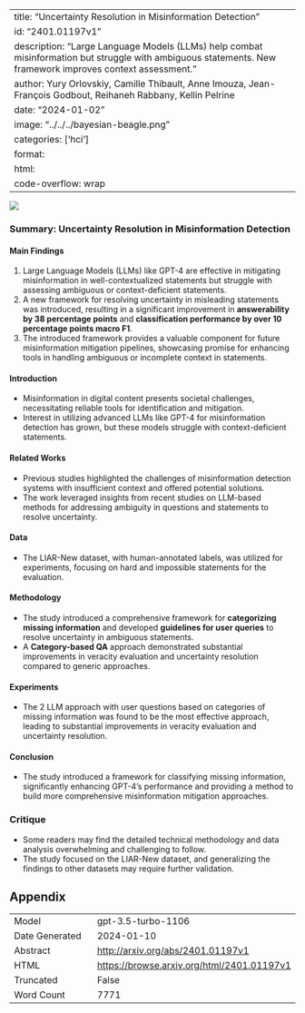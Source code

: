 
---
title: "Uncertainty Resolution in Misinformation Detection"
id: "2401.01197v1"
description: "Large Language Models (LLMs) help combat misinformation but struggle with ambiguous statements. New framework improves context assessment."
author: Yury Orlovskiy, Camille Thibault, Anne Imouza, Jean-François Godbout, Reihaneh Rabbany, Kellin Pelrine
date: "2024-01-02"
image: "../../../bayesian-beagle.png"
categories: ['hci']
format:
  html:
    code-overflow: wrap
---

![](None)

### Summary: Uncertainty Resolution in Misinformation Detection

#### Main Findings
1. Large Language Models (LLMs) like GPT-4 are effective in mitigating misinformation in well-contextualized statements but struggle with assessing ambiguous or context-deficient statements.
2. A new framework for resolving uncertainty in misleading statements was introduced, resulting in a significant improvement in **answerability by 38 percentage points** and **classification performance by over 10 percentage points macro F1**.
3. The introduced framework provides a valuable component for future misinformation mitigation pipelines, showcasing promise for enhancing tools in handling ambiguous or incomplete context in statements.

#### Introduction
- Misinformation in digital content presents societal challenges, necessitating reliable tools for identification and mitigation.
- Interest in utilizing advanced LLMs like GPT-4 for misinformation detection has grown, but these models struggle with context-deficient statements.

#### Related Works
- Previous studies highlighted the challenges of misinformation detection systems with insufficient context and offered potential solutions.
- The work leveraged insights from recent studies on LLM-based methods for addressing ambiguity in questions and statements to resolve uncertainty.

#### Data
- The LIAR-New dataset, with human-annotated labels, was utilized for experiments, focusing on hard and impossible statements for the evaluation.

#### Methodology
- The study introduced a comprehensive framework for **categorizing missing information** and developed **guidelines for user queries** to resolve uncertainty in ambiguous statements.
- A **Category-based QA** approach demonstrated substantial improvements in veracity evaluation and uncertainty resolution compared to generic approaches.

#### Experiments
- The 2 LLM approach with user questions based on categories of missing information was found to be the most effective approach, leading to substantial improvements in veracity evaluation and uncertainty resolution.

#### Conclusion
- The study introduced a framework for classifying missing information, significantly enhancing GPT-4's performance and providing a method to build more comprehensive misinformation mitigation approaches.

### Critique
- Some readers may find the detailed technical methodology and data analysis overwhelming and challenging to follow.
- The study focused on the LIAR-New dataset, and generalizing the findings to other datasets may require further validation.

## Appendix

|          |          |
|----------|----------|
| Model     | gpt-3.5-turbo-1106       |
| Date Generated     | 2024-01-10       |
| Abstract | [http://arxiv.org/abs/2401.01197v1](http://arxiv.org/abs/2401.01197v1)        |
| HTML     | [https://browse.arxiv.org/html/2401.01197v1](https://browse.arxiv.org/html/2401.01197v1)       |
| Truncated       | False       |
| Word Count       | 7771       |